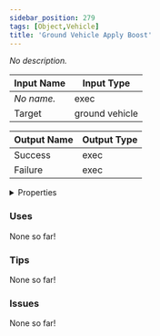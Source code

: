 ```yaml
---
sidebar_position: 279
tags: [Object,Vehicle]
title: 'Ground Vehicle Apply Boost'
---
```


*No description.*




<EsbSvg />

| Input Name | Input Type |
|-----------|-----------|
| *No name.* | exec |
| Target | ground vehicle |

| Output Name | Output Type |
|-----------|-----------|
| Success | exec |
| Failure | exec |


<details>
  <summary>Properties</summary>
  <div>
    <div>
    <table>
      <thead>
        <tr>
          <th>Is beta required?</th>
          <th>❌</th>
        </tr>
        <tr>
          <th>Is this chip a trolling risk?</th>
          <th>❌</th>
        </tr>
        <tr>
          <th>Is this chip a role assignment risk?</th>
          <th>❌</th>
        </tr>
        <tr>
          <th>Chip UUID</th>
          <th>29dd429b-81e5-40c7-b3b6-8d03bcc1eec3</th>
        </tr>
      </thead>
    </table>
    </div>
  </div>
</details>

### Uses

None so far!

### Tips

None so far!

### Issues

None so far!